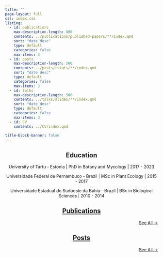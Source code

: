 ```yaml
---
title: ""
page-layout: full
css: index.css
listing:
  - id: publications	
    max-description-length: 800
    contents: ../publications/published-papers/**/index.qmd
    sort: "date desc"
    type: default
    categories: false
    max-items: 3
  - id: posts
    max-description-length: 500
    contents: ../posts/rstats/**/index.qmd
    sort: "date desc"
    type: default
    categories: false
    max-items: 3
  - id: talks
    max-description-length: 500
    contents: ../talks/slides/**/index.qmd
    sort: "date desc"
    type: default
    categories: false
    max-items: 3
  - id: CV
    contents: ../CV/index.qmd
    
title-block-banner: false
---
```


::: {style="text-align: center"}
## Education


University of Tartu - Estonia | PhD in Botany and Mycology \| 2017 - 2023

Universidade Federal de Pernambuco - Brazil \| MSc in Plant Ecology \| 2015 - 2017

Universidade Estadual do Sudoeste da Bahia - Brazil \| BSc in Biological Sciences \| 2010 - 2014

:::

::: {style="text-align: center"}
## [Publications](../publications)
:::

::: {#publications}
:::

::: {style="text-align: right"}
[See All →](../publications)
:::

::: {style="text-align: center"}
## [Posts](../posts)
:::

::: {#posts}
:::

::: {style="text-align: right"}
[See All →](../posts)
:::
